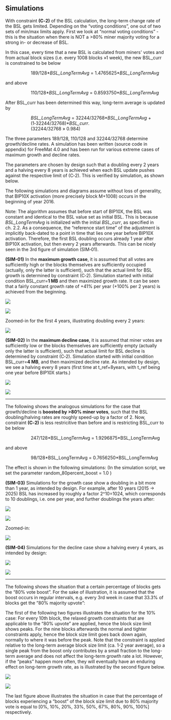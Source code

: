 ==Simulations==

With constraint '''(C‑2)''' of the BSL calculation, the long-term change rate of the BSL gets limited. Depending on the “voting conditions”, one out of two sets of min/max limits apply. First we look at “normal voting conditions” - this is the situation when there is NOT a >80% miner majority voting for a strong in- or decrease of BSL.

In this case, every time that a new BSL is calculated from miners' votes and from actual block sizes (i.e. every 1008 blocks »1 week), the new BSL_curr is constrained to be below
:: 189/128*''BSL_LongTermAvg'' = 1.4765625*''BSL_LongTermAvg''
and above
:: 110/128*''BSL_LongTermAvg'' = 0.8593750*''BSL_LongTermAvg''

After BSL_curr has been determined this way, long-term average is updated by
:: ''BSL_LongTermAvg'' =  32244/32768*''BSL_LongTermAvg'' + (1‑32244/32768)*''BSL_curr''.
:: (32244/32768 » 0.984)

The three parameters 189/128, 110/128 and 32244/32768 determine growth/decline rates.
A simulation has been written (source code in appendix) for FreeMat 4.0 and has been run for various extreme cases of maximum growth and decline rates.

The parameters are chosen by design such that a doubling every 2 years and a halving every 8 years is achieved when each BSL update pushes against the respective limit of (C‑2). This is verified by simulation, as shown below.

The following simulations and diagrams assume without loss of generality, that BIP10X activation (more precisely block M+1008) occurs in the beginning of year 2016.

Note: The algorithm assumes that before start of BIP10X, the BSL was constant and identical to the BSL value set as initial BSL. This is because ''BSL_LongTermAvg'' is initialized with the initial ''BSL_curr'', as specified in ch. 2.2. As a consequence, the “reference start time” of the adjustment is implicitly back-dated to a point in time that lies one year before BIP10X activation. Therefore, the first BSL doubling occurs already 1 year after BIP10X activation, but then every 2 years afterwards. This can be nicely seen in the 3rd figure of simulation (SIM‑01).

'''(SIM-01)''' In the '''maximum growth case''', it is assumed that all votes are sufficiently high or the blocks themselves are sufficiently occupied (actually, only the latter is sufficient), such that the actual limit for BSL growth is determined by constraint (C‑2). Simulation started with initial condition BSL_curr='''1 MB''' and then maximized growth rate. It can be seen that a fairly constant growth rate of +41% per year (+100% per 2 years) is achieved from the beginning.

<img src=https://cloud.githubusercontent.com/assets/14133304/9701890/5f3cccfa-5443-11e5-806a-e3c2d8cf82a3.png></img>

<img src=https://cloud.githubusercontent.com/assets/14133304/9701891/5f425954-5443-11e5-819d-bce45b41edd3.png></img>

Zoomed-in for the first 4 years, illustrating doubling every 2 years:

<img src=https://cloud.githubusercontent.com/assets/14133304/9701892/5f497842-5443-11e5-9960-7fb390d3fea9.png></img>


'''(SIM-02)''' In the '''maximum decline case''', it is assumed that miner votes are sufficiently low or the blocks themselves are sufficiently empty (actually only the latter is sufficient), such that actual limit for BSL decline is determined by constraint (C‑2). Simulation started with initial condition BSL_curr='''4 MB''', and then maximized decline rate.
As intended by design, we see a halving every 8 years (first time at t_ref+8years, with t_ref being one year before BIP10X starts.)

<img src=https://cloud.githubusercontent.com/assets/14133304/9701894/5f543c6e-5443-11e5-99e8-944262172d65.png></img>

<img src=https://cloud.githubusercontent.com/assets/14133304/9701893/5f506a08-5443-11e5-931a-70c0f8acbf73.png></img>

----

The following shows the analogous simulations for the case that growth/decline is '''boosted by >80% miner votes''', such that the BSL doubling/halving rates are roughly speed-up by a factor of 2.
Now, constraint '''(C‑2)''' is less restricitive than before and is restricting BSL_curr to be below
:: 247/128*BSL_LongTermAvg = 1.9296875*BSL_LongTermAvg
and above
:: 98/128*BSL_LongTermAvg = 0.7656250*BSL_LongTermAvg

The effect is shown in the following simulations:
(In the simulation script, we set the parameter random_80percent_boost = 1.0 )

'''(SIM-03)''' Simulations for the growth case show a doubling in a bit more than 1 year, as intended by design. For example, after 10 years (2015 → 2025) BSL has increased by roughly a factor 2^10=1024, which corresponds to 10 doublings, i.e. one per year, and further doublings the years after:

<img src=https://cloud.githubusercontent.com/assets/14133304/9701895/5f570156-5443-11e5-8241-248e56c73bed.png></img>

<img src=https://cloud.githubusercontent.com/assets/14133304/9701896/5f5c60d8-5443-11e5-8c2e-6e20793fce0b.png></img>

Zoomed-in:

<img src=https://cloud.githubusercontent.com/assets/14133304/9701897/5f63960a-5443-11e5-8be4-7c094df99fe9.png></img>


'''(SIM-04)''' Simulations for the decline case show a halving every 4 years, as intended by design:

<img src=https://cloud.githubusercontent.com/assets/14133304/9701898/5f6a2af6-5443-11e5-9234-5924136fd952.png></img>

<img src=https://cloud.githubusercontent.com/assets/14133304/9701899/5f72cda0-5443-11e5-8b92-693383794672.png></img>

----

The following shows the situation that a certain percentage of blocks gets the “80% vote boost”. For the sake of illustration, it is assumed that the boost occurs in regular intervals, e.g. every 3rd week in case that 33.3% of blocks get the “80% majority upvote”:

The first of the following two figures illustrates the situation for the 10% case: For every 10th block, the relaxed growth constraints that are applicable to the “80% upvote” are applied, hence the block size limit shows peaks. For the nine blocks afterwards the normal and tighter constraints apply, hence the block size limit goes back down again, normally to where it was before the peak.
Note that the constraint is applied relative to the long-term average block size limit (ca. 1-2 year average), so a single peak from the boost only contributes by a small fraction to the long-term average and does not affect the long-term growth rate a lot.
However, if the “peaks” happen more often, they will eventually have an enduring effect on long-term growth rate, as is illustrated by the second figure below.

<img src=https://cloud.githubusercontent.com/assets/14133304/9701900/5f76de4a-5443-11e5-9267-462bade195f4.png></img>

<img src=https://cloud.githubusercontent.com/assets/14133304/9701901/5f7b95b6-5443-11e5-8c2c-e7a511597d3b.png></img>

The last figure above illustrates the situation in case that the percentage of blocks experiencing a “boost” of the block size limit due to 80% majority vote is equal to <nowiki>[0%, 10%, 20%, 33%, 50%, 67%, 80%, 90%, 100%]</nowiki> respectively.
